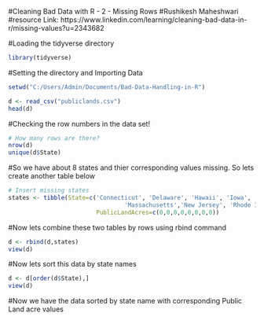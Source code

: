 #Cleaning Bad Data with R - 2 - Missing Rows
#Rushikesh Maheshwari
#resource Link: https://www.linkedin.com/learning/cleaning-bad-data-in-r/missing-values?u=2343682

#Loading the tidyverse directory
```r
library(tidyverse)
```


#Setting the directory and Importing Data
```r
setwd("C:/Users/Admin/Documents/Bad-Data-Handling-in-R")

d <- read_csv("publiclands.csv")
head(d)
```

#Checking the row numbers in the data set!
```r
# How many rows are there?
nrow(d)
unique(d$State)
```
#So we have about 8 states and thier corresponding values missing. So lets create another table below

```r
# Insert missing states
states <- tibble(State=c('Connecticut', 'Delaware', 'Hawaii', 'Iowa', 'Maryland', 
                                 'Massachusetts','New Jersey', 'Rhode Island'), 
                         PublicLandAcres=c(0,0,0,0,0,0,0,0))
```
#Now lets combine these two tables by rows using rbind command
```r
d <- rbind(d,states)
view(d)
```
#Now lets sort this data by state names
```r
d <- d[order(d$State),]
view(d)
```
#Now we have the data sorted by state name with corresponding Public Land acre values
